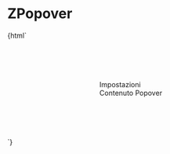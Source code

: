 
<Meta title="ZPopover" component="z-popover" />

# ZPopover

<Preview>
  <Story name="ZPopover-sample">
    {html`<div
      style="height: 200px; display: flex; align-items: center; justify-content: center"
    >
      <z-popover
        position="${select(
          "positions",
          [
            "after-down",
            "after-center",
            "after-up",
            "below-left",
            "below-center",
            "below-right",
            "before-down",
            "before-center",
            "before-up",
            "above-right",
            "above-center",
            "above-left",
          ],
          "after-down"
        )}"
        show-arrow="${boolean("show-arrow", false)}"
        background-color="${text("background-color", "color-white")}"
        box-shadow="${select(
          "shadows",
          [
            "shadow-1",
            "shadow-2",
            "shadow-3",
            "shadow-4",
            "shadow-6",
            "shadow-8",
            "shadow-12",
            "shadow-16",
            "shadow-24",
          ],
          "shadow-1"
        )}"
        border-radius="${select(
          "radius",
          ["none", "small", "medium"],
          "small"
        )}"
      >
        <z-button slot="trigger" icon="gear">Impostazioni</z-button>
        <div slot="popover">Contenuto Popover</div>
      </z-popover>
    </div>`}
  </Story>
</Preview>

<Props of="z-popover" />
